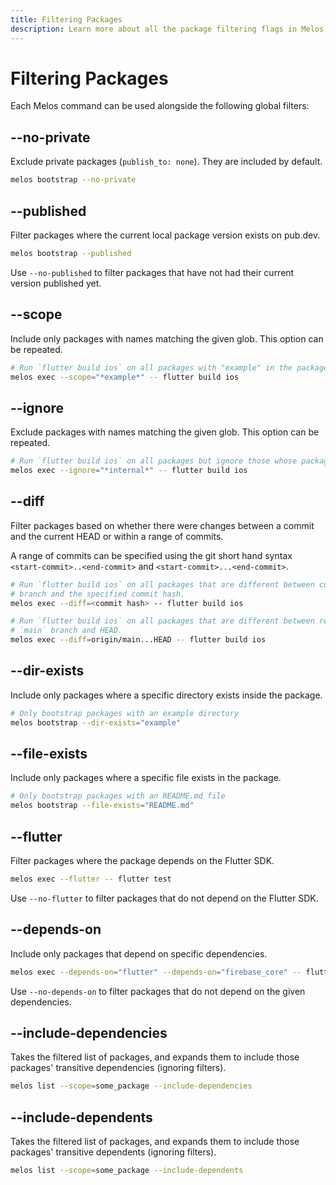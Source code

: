 ```yaml
---
title: Filtering Packages
description: Learn more about all the package filtering flags in Melos.
---
```


# Filtering Packages

Each Melos command can be used alongside the following global filters:

## --no-private

Exclude private packages (`publish_to: none`). They are included by default.

```bash
melos bootstrap --no-private
```

## --published

Filter packages where the current local package version exists on pub.dev.

```bash
melos bootstrap --published
```

Use `--no-published` to filter packages that have not had their current version
published yet.

## --scope

Include only packages with names matching the given glob. This option can be
repeated.

```bash
# Run `flutter build ios` on all packages with "example" in the package name
melos exec --scope="*example*" -- flutter build ios
```

## --ignore

Exclude packages with names matching the given glob. This option can be
repeated.

```bash
# Run `flutter build ios` on all packages but ignore those whose packages names contain "internal"
melos exec --ignore="*internal*" -- flutter build ios
```

## --diff

Filter packages based on whether there were changes between a commit and the
current HEAD or within a range of commits.

A range of commits can be specified using the git short hand syntax
`<start-commit>..<end-commit>` and `<start-commit>...<end-commit>`.

```bash
# Run `flutter build ios` on all packages that are different between current
# branch and the specified commit hash.
melos exec --diff=<commit hash> -- flutter build ios

# Run `flutter build ios` on all packages that are different between remote
# `main` branch and HEAD.
melos exec --diff=origin/main...HEAD -- flutter build ios
```

## --dir-exists

Include only packages where a specific directory exists inside the package.

```bash
# Only bootstrap packages with an example directory
melos bootstrap --dir-exists="example"
```

## --file-exists

Include only packages where a specific file exists in the package.

```bash
# Only bootstrap packages with an README.md file
melos bootstrap --file-exists="README.md"
```

## --flutter

Filter packages where the package depends on the Flutter SDK.

```bash
melos exec --flutter -- flutter test
```

Use `--no-flutter` to filter packages that do not depend on the Flutter SDK.

## --depends-on

Include only packages that depend on specific dependencies.

```bash
melos exec --depends-on="flutter" --depends-on="firebase_core" -- flutter test
```

Use `--no-depends-on` to filter packages that do not depend on the given
dependencies.

## --include-dependencies

Takes the filtered list of packages, and expands them to include those packages'
transitive dependencies (ignoring filters).

```bash
melos list --scope=some_package --include-dependencies
```

## --include-dependents
Takes the filtered list of packages, and expands them to include those packages'
transitive dependents (ignoring filters).

```bash
melos list --scope=some_package --include-dependents
```
